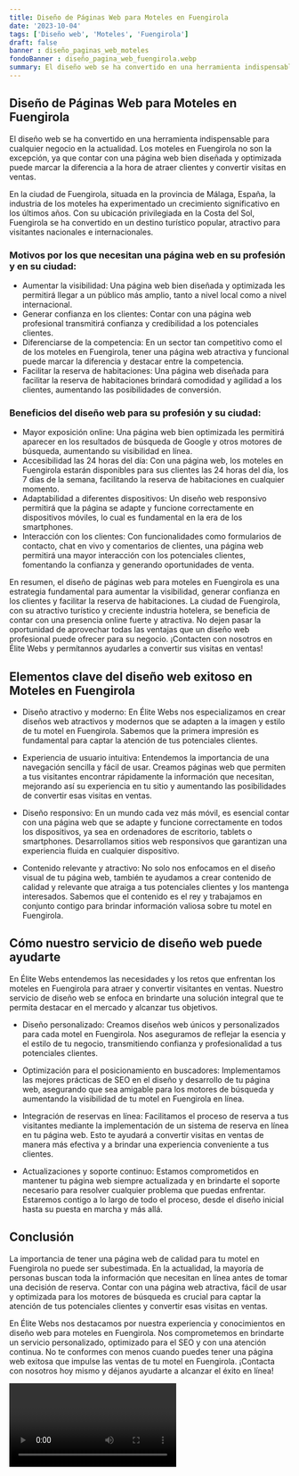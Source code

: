 ```yaml
---
title: Diseño de Páginas Web para Moteles en Fuengirola
date: '2023-10-04'
tags: ['Diseño web', 'Moteles', 'Fuengirola']
draft: false
banner : diseño_paginas_web_moteles
fondoBanner : diseño_pagina_web_fuengirola.webp
summary: El diseño web se ha convertido en una herramienta indispensable para cualquier negocio en la actualidad. Los moteles en Fuengirola no son la excepción, ya que contar con una página web bien diseñada y optimizada puede marcar la diferencia a la hora de atraer clientes y convertir visitas en ventas.
---
```


## Diseño de Páginas Web para Moteles en Fuengirola

El diseño web se ha convertido en una herramienta indispensable para cualquier negocio en la actualidad. Los moteles en Fuengirola no son la excepción, ya que contar con una página web bien diseñada y optimizada puede marcar la diferencia a la hora de atraer clientes y convertir visitas en ventas.

En la ciudad de Fuengirola, situada en la provincia de Málaga, España, la industria de los moteles ha experimentado un crecimiento significativo en los últimos años. Con su ubicación privilegiada en la Costa del Sol, Fuengirola se ha convertido en un destino turístico popular, atractivo para visitantes nacionales e internacionales. 

### Motivos por los que necesitan una página web en su profesión y en su ciudad:

- Aumentar la visibilidad: Una página web bien diseñada y optimizada les permitirá llegar a un público más amplio, tanto a nivel local como a nivel internacional.
- Generar confianza en los clientes: Contar con una página web profesional transmitirá confianza y credibilidad a los potenciales clientes.
- Diferenciarse de la competencia: En un sector tan competitivo como el de los moteles en Fuengirola, tener una página web atractiva y funcional puede marcar la diferencia y destacar entre la competencia.
- Facilitar la reserva de habitaciones: Una página web diseñada para facilitar la reserva de habitaciones brindará comodidad y agilidad a los clientes, aumentando las posibilidades de conversión.

### Beneficios del diseño web para su profesión y su ciudad:

- Mayor exposición online: Una página web bien optimizada les permitirá aparecer en los resultados de búsqueda de Google y otros motores de búsqueda, aumentando su visibilidad en línea.
- Accesibilidad las 24 horas del día: Con una página web, los moteles en Fuengirola estarán disponibles para sus clientes las 24 horas del día, los 7 días de la semana, facilitando la reserva de habitaciones en cualquier momento.
- Adaptabilidad a diferentes dispositivos: Un diseño web responsivo permitirá que la página se adapte y funcione correctamente en dispositivos móviles, lo cual es fundamental en la era de los smartphones.
- Interacción con los clientes: Con funcionalidades como formularios de contacto, chat en vivo y comentarios de clientes, una página web permitirá una mayor interacción con los potenciales clientes, fomentando la confianza y generando oportunidades de venta.

En resumen, el diseño de páginas web para moteles en Fuengirola es una estrategia fundamental para aumentar la visibilidad, generar confianza en los clientes y facilitar la reserva de habitaciones. La ciudad de Fuengirola, con su atractivo turístico y creciente industria hotelera, se beneficia de contar con una presencia online fuerte y atractiva. No dejen pasar la oportunidad de aprovechar todas las ventajas que un diseño web profesional puede ofrecer para su negocio. ¡Contacten con nosotros en Élite Webs y permítannos ayudarles a convertir sus visitas en ventas!

<GifSeo />

<Cta />

## Elementos clave del diseño web exitoso en Moteles en Fuengirola

- Diseño atractivo y moderno: En Élite Webs nos especializamos en crear diseños web atractivos y modernos que se adapten a la imagen y estilo de tu motel en Fuengirola. Sabemos que la primera impresión es fundamental para captar la atención de tus potenciales clientes.

- Experiencia de usuario intuitiva: Entendemos la importancia de una navegación sencilla y fácil de usar. Creamos páginas web que permiten a tus visitantes encontrar rápidamente la información que necesitan, mejorando así su experiencia en tu sitio y aumentando las posibilidades de convertir esas visitas en ventas.

- Diseño responsivo: En un mundo cada vez más móvil, es esencial contar con una página web que se adapte y funcione correctamente en todos los dispositivos, ya sea en ordenadores de escritorio, tablets o smartphones. Desarrollamos sitios web responsivos que garantizan una experiencia fluida en cualquier dispositivo.

- Contenido relevante y atractivo: No solo nos enfocamos en el diseño visual de tu página web, también te ayudamos a crear contenido de calidad y relevante que atraiga a tus potenciales clientes y los mantenga interesados. Sabemos que el contenido es el rey y trabajamos en conjunto contigo para brindar información valiosa sobre tu motel en Fuengirola.

## Cómo nuestro servicio de diseño web puede ayudarte

En Élite Webs entendemos las necesidades y los retos que enfrentan los moteles en Fuengirola para atraer y convertir visitantes en ventas. Nuestro servicio de diseño web se enfoca en brindarte una solución integral que te permita destacar en el mercado y alcanzar tus objetivos.

- Diseño personalizado: Creamos diseños web únicos y personalizados para cada motel en Fuengirola. Nos aseguramos de reflejar la esencia y el estilo de tu negocio, transmitiendo confianza y profesionalidad a tus potenciales clientes.

- Optimización para el posicionamiento en buscadores: Implementamos las mejores prácticas de SEO en el diseño y desarrollo de tu página web, asegurando que sea amigable para los motores de búsqueda y aumentando la visibilidad de tu motel en Fuengirola en línea.

- Integración de reservas en línea: Facilitamos el proceso de reserva a tus visitantes mediante la implementación de un sistema de reserva en línea en tu página web. Esto te ayudará a convertir visitas en ventas de manera más efectiva y a brindar una experiencia conveniente a tus clientes.

- Actualizaciones y soporte continuo: Estamos comprometidos en mantener tu página web siempre actualizada y en brindarte el soporte necesario para resolver cualquier problema que puedas enfrentar. Estaremos contigo a lo largo de todo el proceso, desde el diseño inicial hasta su puesta en marcha y más allá.

## Conclusión

La importancia de tener una página web de calidad para tu motel en Fuengirola no puede ser subestimada. En la actualidad, la mayoría de personas buscan toda la información que necesitan en línea antes de tomar una decisión de reserva. Contar con una página web atractiva, fácil de usar y optimizada para los motores de búsqueda es crucial para captar la atención de tus potenciales clientes y convertir esas visitas en ventas.

En Élite Webs nos destacamos por nuestra experiencia y conocimientos en diseño web para moteles en Fuengirola. Nos comprometemos en brindarte un servicio personalizado, optimizado para el SEO y con una atención continua. No te conformes con menos cuando puedes tener una página web exitosa que impulse las ventas de tu motel en Fuengirola. ¡Contacta con nosotros hoy mismo y déjanos ayudarte a alcanzar el éxito en línea!

<Video />

<CtaBot job='Moteles' city='Fuengirola'/>

<Gmaps query='Fuengirola+españa+maps' />